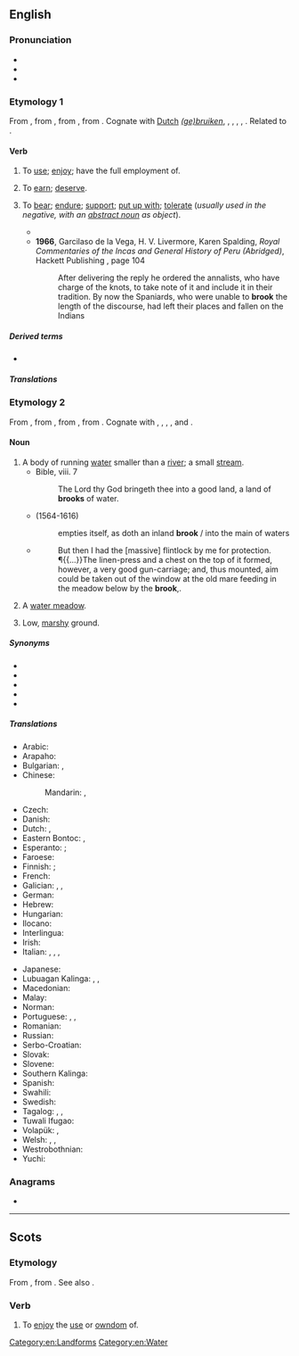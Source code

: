 {{also|Brook}}
==English==
{{wikipedia|dab=brook}}

===Pronunciation===
* {{IPA|/bɹʊk/|lang=en}}
* {{audio|en-us-brook.ogg|Audio (US)|lang=en}}
* {{rhymes|ʊk|lang=en}}

===Etymology 1===
{{PIE root|en|bʰruHg}}
From {{inh|en|enm|brouken||to use, enjoy}}, from {{inh|en|ang|brūcan||to enjoy, brook, use, possess, partake of, spend}}, from {{inh|en|gem-pro|*brūkaną||to enjoy, use}}, from {{der|en|ine-pro|*bʰruHg-||to enjoy}}. Cognate with [[wikipedia:Dutch language|Dutch]] ''[[gebruiken|(ge)]][[bruiken]]'', {{cog|de|brauchen||to need, require, use}}, {{cog|sco|brook}}, {{m|sco|brouk||to use, enjoy}}, {{cog|fy|brûke||to use}}, {{cog|la|fruor||enjoy}}. Related to {{l|en|fruit}}.

====Verb====
{{en-verb}}

# {{lb|en|transitive|obsolete|except in Scots}} To [[use]]; [[enjoy]]; have the full employment of.
# {{lb|en|transitive|obsolete}} To [[earn]]; [[deserve]].
# {{lb|en|transitive}} To [[bear]]; [[endure]]; [[support]]; [[put up with]]; [[tolerate]] (''usually used in the negative, with an [[abstract noun]] as object'').
#: {{ux|en|I will not '''brook''' any disobedience. &emsp; I will '''brook''' no refusal.}}
#* {{quote-book|year=1922|author={{w|Ben Travers}}
|chapter=6|title=[http://openlibrary.org/works/OL1521052W A Cuckoo in the Nest]
|passage=But Sophia's mother was not the woman to '''brook''' defiance. After a few moments' vain remonstrance her husband complied. His manner and appearance were suggestive of a satiated sea-lion.}}
#* '''1966''', Garcilaso de la Vega, H. V. Livermore, Karen Spalding, ''Royal Commentaries of the Incas and General History of Peru (Abridged)'', Hackett Publishing {{ISBN|9781603849289}}, page 104
#*: After delivering the reply he ordered the annalists, who have charge of the knots, to take note of it and include it in their tradition. By now the Spaniards, who were unable to '''brook''' the length of the discourse, had left their places and fallen on the Indians

=====Derived terms=====
* {{l|en|abrook}}

=====Translations=====
{{trans-see|tolerate}}

===Etymology 2===
From {{inh|en|enm|brook}}, from {{inh|en|ang|brōc||brook; stream; torrent}}, from {{inh|en|gem-pro|*brōkaz||stream}}, from {{der|en|ine-pro|*mrāǵ-||silt; slime}}. Cognate with {{cog|stq|Brouk||swamp}}, {{cog|nl|broek||marsh; swamp}}, {{cog|nds-de|Brook||swamp; marsh}}, {{cog|de|Bruch||swamp; marsh}}, {{cog|grc|βράγος||shallows}} and {{cog|sq|bërrak||swampy soil}}.

====Noun====
{{en-noun}}

# A body of running [[water]] smaller than a [[river]]; a small [[stream]].
#* Bible, {{w|Book of Deuteronomy|Deuteronomy}} viii. 7
#*: The Lord thy God bringeth thee into a good land, a land of '''brooks''' of water.
#* {{w|William Shakespeare}} (1564-1616)
#*: empties itself, as doth an inland '''brook''' / into the main of waters
#* {{RQ:RJfrs AmtrPqr|1|035}}
#*: But then I had the [massive] flintlock by me for protection. ¶{{...}}The linen-press and a chest on the top of it formed, however, a very good gun-carriage; and, thus mounted, aim could be taken out of the window at the old mare feeding in the meadow below by the '''brook''',{{nb...}}.
# {{lb|en|Sussex|Kent}} A [[water meadow]].
# {{lb|en|Sussex|Kent|in the plural}} Low, [[marshy]] ground.

=====Synonyms=====
* {{l|en|beck}}
* {{l|en|burn}}
* {{l|en|coulee}}
* {{l|en|creek}}
* {{l|en|stream}}

=====Translations=====
{{trans-top|a small stream}}
* Arabic: {{t+|ar|غَدِير|m}}
* Arapaho: {{t|arp|kohˀowuˀ}}
* Bulgarian: {{t+|bg|поток|m}}, {{t+|bg|ручей|m}}
* Chinese:
*: Mandarin: {{t+|cmn|小河|tr=xiǎohé|sc=Hani}}, {{t+|cmn|溪流|tr=xīliú|sc=Hani}}
* Czech: {{t+|cs|potok|m}}
* Danish: {{t+|da|bæk|c}}
* Dutch: {{t+|nl|beek|f}}, {{t+|nl|broek}}
* Eastern Bontoc: {{t|ebk|kinnaw}}, {{t|ebk|arog-og}}
* Esperanto: {{t|eo|rivereto}}; {{t+|eo|rojo}} {{qualifier|poetic}}
* Faroese: {{t|fo|løkur|m}}
* Finnish: {{t+|fi|puro}}; {{t+|fi|oja}}
* French: {{t+|fr|ruisseau|m}}
* Galician: {{t|gl|regacho|m}}, {{t|gl|regato|m}}, {{t+|gl|regueiro|m}}
* German: {{t+|de|Bach|m}}
* Hebrew: {{t+|he|פלג|m|tr=peleg}}
* Hungarian: {{t+|hu|patak}}
* Ilocano: {{t|ilo|waig}}
* Interlingua: {{t|ia|rivo}}
* Irish: {{t+|ga|sruthán|m}}
* Italian: {{t+|it|ruscello|m}}, {{t+|it|rio|m}}, {{t|it|corso d'acqua}}, {{t|it|rivo|m}}
{{trans-mid}}
* Japanese: {{t+|ja|小川|tr=ogawa}}
* Lubuagan Kalinga: {{t|knb|wain}}, {{t|knb|ewagit}}, {{t|knb|suɏong}}
* Macedonian: {{t|mk|поток|m}}
* Malay: {{t|ms|anak sungai kecil}}
* Norman: {{t|nrf|dou|m}} {{qualifier|Jersey}}
* Portuguese: {{t+|pt|riacho|m}}, {{t+|pt|corgo|m}}, {{t+|pt|córrego|m}}
* Romanian: {{t+|ro|pârâu|n}}
* Russian: {{t+|ru|руче́й|m}}
* Serbo-Croatian: {{t+|sh|potok|m}}
* Slovak: {{t|sk|potok|m}}
* Slovene: {{t+|sl|potok|m}}
* Southern Kalinga: {{t|ksc|wail}}
* Spanish: {{t+|es|arroyo|m}}
* Swahili: {{t|sw|kijito}}
* Swedish: {{t+|sv|bäck|c}}
* Tagalog: {{t|tl|saimsim}}, {{t|tl|sapa}}, {{t|tl|batis}}
* Tuwali Ifugao: {{t|ifk|wa-el}}
* Volapük: {{t+|vo|bluk}}, {{qualifier|diminutive}} {{t+|vo|blukil}}
* Welsh: {{t+|cy|nant|f}}, {{t|cy|ffrwd|f}}, {{t|cy|afonig|f}}
* Westrobothnian: {{t|gmq-bot|tärg|f}}
* Yuchi: {{t|yuc|sʼakʼo}}
{{trans-bottom}}

===Anagrams===
* {{anagrams|en|Borko|Borok|bokor|obrok}}

[[Category:en:Landforms]]
[[Category:en:Water]]

----

==Scots==

===Etymology===
From {{etyl|enm|sco}} {{m|enm|broken|bro(o)ken|to use, enjoy, digest}}, from {{etyl|ang|sco}} {{m|ang|brūcan||to use, enjoy}}. See also {{l|sco|brouk}}.

===Verb===
{{head|sco|verb|head=tae brook}}

# To [[enjoy]] the [[use]] or [[owndom]] of.